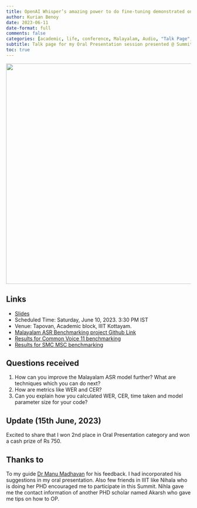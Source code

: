 ```yaml
---
title: OpenAI Whisper’s amazing power to do fine-tuning demonstrated on Malayalam
author: Kurian Benoy
date: 2023-06-11
date-format: full
comments: false
categories: [academic, life, conference, Malayalam, Audio, "Talk Page", SMC]
subtitle: Talk page for my Oral Presentation session presented @ Summit 23, IIIT Kottayam
toc: true
---
```


![](op_image.jpg){height="600" fig-align="center"}

## Links

- [Slides](../../../talks/iiit-kottayam-summit/index.qmd)
- Scheduled Time: Saturday, June 10, 2023. 3:30 PM IST
- Venue: Tapovan, Academic block, IIIT Kottayam.
- [Malayalam ASR Benchmarking project Github Link](https://github.com/kurianbenoy/malayalam_asr_benchmarking)
- [Results for Common Voice 11 benchmarking](https://huggingface.co/datasets/kurianbenoy/malayalam_common_voice_benchmarking)
- [Results for SMC MSC benchmarking](https://huggingface.co/datasets/kurianbenoy/malayalam_msc_benchmarking)

## Questions received

1. How can you improve the Malayalam ASR model further? What are techniques which you can do next?
2. How are metrics like WER and CER?
3. Can you explain how you calculated WER, CER, time taken and model parameter size for your code?

## Update (15th June, 2023)

Excited to share that I won 2nd place in Oral Presentation category and won a cash prize of Rs 750.

## Thanks to

To my guide [Dr Manu Madhavan](https://www.iiitkottayam.ac.in/#!/faculty/manu) for his feedback. I had incorporated his 
suggestions in my oral presentation. Also few friends in IIIT like Nihala who is doing her PHD encouraged me to participate
in this Summit. Nihla gave me the contact information of another PHD scholar named Akarsh who gave me tips on how to OP.
